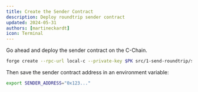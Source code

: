 ```yaml
---
title: Create the Sender Contract
description: Deploy roundtrip sender contract
updated: 2024-05-31
authors: [martineckardt]
icon: Terminal
---
```


Go ahead and deploy the sender contract on the C-Chain. 

```bash
forge create --rpc-url local-c --private-key $PK src/1-send-roundtrip/senderOnCChain.sol:SenderOnCChain
```

Then save the sender contract address in an environment variable:

```bash
export SENDER_ADDRESS="0x123..."
```